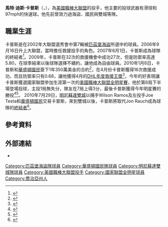 {{Infobox baseball biography
|name         = 麥特·卡普斯<br />Matt Capps
|image        = 
|image_size   =
|caption      = 
|position     = [[投手|投手]]
|bats         = 右
|throws       = 右
|birth_date   = {{Birth date and age|1983|9|3}}
|birth_place  = {{USA}}[[喬治亞州|喬治亞州]][[道格拉斯維爾_(喬治亞州)|道格拉斯維爾]]
|death_date   = 
|death_place  = 
|debutleague  = 美國職棒大聯盟
|debutdate    = 9月16日
|debutyear    = 2005年
|debutteam    = 匹茲堡海盜
|finalleague  = 美國職棒大聯盟
|finaldate    = 9月24日
|finalyear    = 2012年
|finalteam    = 明尼蘇達雙城
|statleague   = 美國職棒大聯盟
|stat1label   = 勝敗投數
|stat1value   = 29–33
|stat2label   = [[防禦率|防禦率]]
|stat2value   = 3.52
|stat3label   = [[三振|三振]]
|stat3value   = 319
|stat4label   = [[救援成功|救援成功]]
|stat4value   = 138
|teams=
* [[匹茲堡海盜|匹茲堡海盜]]（{{mlby|2005}}–{{mlby|2009}}）
* [[華盛頓國民|華盛頓國民]]（{{mlby|2010}}）
* [[明尼蘇達雙城|明尼蘇達雙城]]（{{mlby|2010}}–{{mlby|2012}}）
|highlights=
* [[美國職棒大聯盟全明星賽|全明星賽]]（[[2010年美國職棒大聯盟全明星賽|2010年]]）
|hoflink  = 美國國家棒球名人堂暨博物館
|hoftype  = 美國棒球名人堂
|hofdate  = 
|hofvote  = 
|hofmethod=
}}

'''馬特·迪斯·卡普斯'''（{{lang-en|Matthew Dicus Capps}}，{{bd|1983年|9月3日|||Capps}}），為[[美國職棒大聯盟|美國職棒大聯盟]]的投手，他主要的投球武器有滑球和97mph的快速球。他先前曾效力過海盜、國民與雙城等隊。

==職業生涯==
卡普斯是在2002年大聯盟選秀會中第7輪被[[匹茲堡海盜|匹茲堡海盜]]所選中的球員。2006年9月16日升上大聯盟，當時擔任救援投手的角色。2007年6月1日，卡普斯成為球隊的終結者<ref>{{cite web |url=http://sports.espn.go.com/mlb/news/story?id=2890663 |title=Capps takes over Bucs' closer role, Torres moves to setup |author=[[Associated_Press|Associated Press]] |date=June 1, 2007 |publisher=[[ESPN.com|ESPN.com]] |accessdate=April 30, 2010}}</ref>。2009年，卡普斯在32次的救援機會中成功27次，但是防禦率高達5.80，在球季結束以後球隊選擇不續約，讓他成為自由球員。2010年1月6日，卡普斯和[[華盛頓國民|華盛頓國民]]簽下1年350萬美金的合約<ref>{{cite web |url=http://washington.nationals.mlb.com/news/article.jsp?ymd=20100106&content_id=7880542&vkey=news_was&fext=.jsp&c_id=was |title=Capps, Nats finalize one-year deal |last=Ladson |first=Bill |date=January 6, 2010 |publisher=[[MLB.com|MLB.com]] |accessdate=April 30, 2010 |deadurl=yes |archiveurl=https://web.archive.org/web/20100108211334/http://washington.nationals.mlb.com/news/article.jsp?ymd=20100106&content_id=7880542&vkey=news_was&fext=.jsp&c_id=was |archivedate=2010年1月8日 }}</ref>，在4月份卡普斯獲得16次救援成功，而且防禦率只有0.68，讓他獲得4月的[[DHL年度救援王獎|DHL年度救援王獎]]<ref>{{cite news|url=http://mlb.mlb.com/news/article.jsp?ymd=20100503&content_id=9764436&vkey=news_mlb&fext=.jsp&c_id=mlb|title=Capps named Delivery Man of the Month|first=Bill|last=Ladson|publisher=Major League Baseball|work=MLB.com|date=May 3, 2010|accessdate=May 5, 2010}}</ref>，今年的好表現讓卡普斯獲選國家聯盟參加生涯第一次的[[美國職棒大聯盟全明星賽|美國職棒大聯盟全明星賽]]，他於第6局下半場登場投球，主投1局無失分，隊友在7局上得3分，最後卡普斯獲得今年明星賽的勝投<ref>{{cite web|url=http://mlb.mlb.com/mlb/gameday/index.jsp?gid=2010_07_13_nasmlb_aasmlb_1&mode=gameday |title=MLB.com Gameday |publisher=[[MLB.com|MLB.com]]}}</ref><ref>{{cite web|url=http://mlb.mlb.com/news/article.jsp?ymd=20100713&content_id=12241778&vkey=allstar2010&fext=.jsp|title=National uprising: NL wins All-Star Game |last=Lyle |first=Spencer |date=July 14, 2010 |publisher=[[MLB.com|MLB.com]]}}</ref>。
2010年7月29日，[[明尼蘇達雙城|明尼蘇達雙城]]以捕手Wilson Ramos及左投手Joe Testa和[[華盛頓國民|華盛頓國民]]交易卡普斯，來到雙城以後，卡普斯將取代Jon Rauch成為球隊的[[終結者_(棒球)|終結者]]<ref>{{cite web |url=http://kellythesier.mlblogs.com/archives/2010/07/twins_acquire_matt_capps.html |title=Twins Acquire Matt Capps |last=Thesier |first=Kelly |date=July 29, 2010 |publisher=[[MLB.com|MLB.com]] |accessdate=2010-07-30 |archive-date=2011-01-27 |archive-url=https://web.archive.org/web/20110127073235/http://kellythesier.mlblogs.com/archives/2010/07/twins_acquire_matt_capps.html |dead-url=no }}</ref>。

==參考資料==
{{reflist}}

==外部連結==
* {{baseballstats|mlb=448165|espn=6450|br=c/cappsma01|fangraphs=4788|cube=C/matt-capps|brm=capps-001mat}}

{{DEFAULTSORT:Capps, Matt}}
[[Category:匹茲堡海盜隊球員|Category:匹茲堡海盜隊球員]]
[[Category:華盛頓國民隊球員|Category:華盛頓國民隊球員]]
[[Category:明尼蘇達雙城隊球員|Category:明尼蘇達雙城隊球員]]
[[Category:美國職棒大聯盟投手|Category:美國職棒大聯盟投手]]
[[Category:國家聯盟全明星球員|Category:國家聯盟全明星球員]]
[[Category:喬治亞州人|Category:喬治亞州人]]
